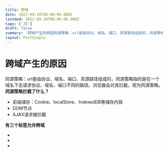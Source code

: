 ```yaml
---
title: 跨域
date: 2022-09-18T00:00:00.000Z
lastmod: 2022-09-18T00:00:00.000Z
tags: ['JS']
draft: false
summary: '跨域产生的原因同源策略：url是由协议、域名、端口、资源路径组成的，同源策略指的是在一个域名下去请求协议、域名、端口不同的路径。浏览器会对其拦截，视为同源策略。同源策略拦截了什么？前端储存：Co...'
layout: PostSimple
---
```


# 跨域产生的原因
同源策略：url是由协议、域名、端口、资源路径组成的，同源策略指的是在一个域名下去请求协议、域名、端口不同的路径。浏览器会对其拦截，视为同源策略。<br />**同源策略拦截了什么？**

- 前端储存：Cookie、localStore、IndexedDB等储存内容
- DOM节点
- AJAX请求被拦截

**有三个标签允许跨域**

- <link href='' />
- <img src='' />
- <script src='' />

注：遇到跨域的ajax请求，链接发出去了，服务器也会返回，只是被浏览器拦截了。
# 解决跨域的方法
解决跨域的方法总的来说就两种，**绕过去**或者**cors**
## 绕过去的方法
### 1.JsonP
上面说过的script标签的请求是允许跨越的。所以可以使用script标签进行跨域请求。<br />为了验证先启动一个简单的node server，这里使用了koa
```javascript
const koa = require("koa");
const { default: koaBody } = require("koa-body");

const server = new koa();

server.use(koaBody());
server.use(async (ctx) => {
  ctx.body = { status: "success" };
});

server.listen(6660, () => {
  console.log("server start");
});
```
访问[http://localhost:6660](http://localhost:6660)，看到返回success<br />![截屏2023-03-14 17.53.03.png](https://cdn.nlark.com/yuque/0/2023/png/27969312/1678787591006-5792b787-0ed5-4e1b-aa2e-1c7e0c2131ec.png#averageHue=%23fbfbfb&clientId=ub8480d2b-e0b8-4&from=drop&id=ue23ee758&name=%E6%88%AA%E5%B1%8F2023-03-14%2017.53.03.png&originHeight=820&originWidth=1998&originalType=binary&ratio=2&rotation=0&showTitle=false&size=119884&status=done&style=none&taskId=u2da94fb3-86b7-4f2f-8670-4c7d3f78852&title=)<br />再写一个html文件，用来测试跨域
```html
<!DOCTYPE html>
<html lang="en">
  <head>
    <meta charset="UTF-8" />
    <meta http-equiv="X-UA-Compatible" content="IE=edge" />
    <meta name="viewport" content="width=device-width, initial-scale=1.0" />
    <title>Document</title>
  </head>
  <body></body>
  <script>
    function reqListener() {
      console.log(this.responseText);
    }

    var oReq = new XMLHttpRequest();
    oReq.addEventListener("load", reqListener);
    oReq.open("GET", "http://localhost:6660");
    oReq.send();
  </script>
  <script></script>
</html>

```
打开文件可以看到控制台报跨域错误<br />![截屏2023-03-14 17.54.06.png](https://cdn.nlark.com/yuque/0/2023/png/27969312/1678787649365-889d1890-faa9-4c5d-a468-954883d8fa86.png#averageHue=%23f3eaea&clientId=ub8480d2b-e0b8-4&from=drop&id=uc49a6fac&name=%E6%88%AA%E5%B1%8F2023-03-14%2017.54.06.png&originHeight=298&originWidth=2878&originalType=binary&ratio=2&rotation=0&showTitle=false&size=133142&status=done&style=none&taskId=udb26b4ac-ba1e-4e5d-8ab7-ee96758751e&title=)<br />JsonP解决跨域
```html
<script>
  function reqListener(data) {
    console.log(data);
  }
</script>
<script src="http://localhost:6660?callback=reqListener"></script>
```
这个时候需要后端配合，返回的结果需要对参数callback(任意名字)进行执行。相当于返回一个js文件，在这个文件里执行callback函数。（因为我们是使用koa建立的服务器，所以写一个JsonP处理的中间件）
```javascript
const koa = require("koa");
const { default: koaBody } = require("koa-body");

const server = new koa();

/** jsonp处理中间件 */
async function jsonp(ctx, next) {
  await next();
  ctx.body = `${ctx.query.callback}(${JSON.stringify(ctx.body)})`;
}

server.use(koaBody());
server.use(jsonp); // 使用中间件
server.use(async (ctx) => {
  ctx.body = { status: "success" };
});

server.listen(6660, () => {
  console.log("server start");
});
```
这个时候刷新页面![截屏2023-03-14 18.20.11.png](https://cdn.nlark.com/yuque/0/2023/png/27969312/1678789216056-0bee41f7-f105-4a2a-82ec-f98ee55a68c0.png#averageHue=%23f1f2f3&clientId=ub8480d2b-e0b8-4&from=drop&id=u1499ea59&name=%E6%88%AA%E5%B1%8F2023-03-14%2018.20.11.png&originHeight=172&originWidth=2872&originalType=binary&ratio=2&rotation=0&showTitle=false&size=59439&status=done&style=none&taskId=u493a8373-c474-4dc4-a8a1-cf662af3d59&title=)<br />跨域成功了。<br />因为现在函数式编程比较流行，所以对JsonP进行Promise改造：
```javascript
function jsonP(url, params = {}) {
  return new Promise((resolve, reject) => {
    const script = document.createElement("script");
    let urlStr = `http://localhost:6660${url}`;

    const paramsObj = { ...params, callback: "send" };
    const paramsStr = Object.keys(paramsObj).reduce(
      (str, item) => `${str}&${item}=${paramsObj[item]}`,
      "?"
    );

    urlStr += paramsStr;
    script.src = urlStr;

    window.send = function send(data) {
      resolve(data);
      document.body.removeChild(script);
    };

    document.body.append(script);
  });
}

jsonP("", {}).then(console.log);
```
JsonP方法显而易见非常的简单就可以实现，但是缺点也很明显：**只能使用get请求，**这对于实际情况来说并不适用。
### 2.postMessage
postMessage是iframe内的页面向主页面进行信息交互的API。<br />所以可以通过ifame标签指向后端链接，在iframe里向同源后端发送链接，主页面通过onmessage接受信息。<br />那么后端需要一个处理链接的中间件（html）。
```javascript
const koa = require("koa");
const { default: koaBody } = require("koa-body");

const server = new koa();

async function iframe(ctx, next) {
  if (ctx.path === "/middle.html") {
    ctx.body = `<!DOCTYPE html>
  <html lang="en">
    <body>
      <script>
      function reqListener() {
        // 要用父级的window进行postMessage
        window.parent.postMessage(this.responseText, "*");
      }

      var oReq = new XMLHttpRequest();
      oReq.addEventListener("load", reqListener);

      oReq.open("GET", "http://localhost:6660${ctx.query.url}");
      oReq.send();
      </script>
    </body>
  </html>
  `;
    return;
  }
  await next();
}

server.use(koaBody());
server.use(iframe);
server.use(async (ctx) => {
  ctx.body = { status: "success" };
});

server.listen(6660, () => {
  console.log("server start");
});

```
所以前端的页面需要添加一个请求`/middle.html`的iframe标签，通过参数的方式将要请求的路径传入iframe里（参数同理）。
```javascript
function send(url = "") {
  return new Promise((resolve, reject) => {
    const iframe = document.createElement("iframe");
    iframe.src = `http://localhost:6660/middle.html?url=${url}`;
    window.onmessage = function (message) {
      document.body.removeChild(iframe);
      resolve(message.data);
    };
    document.body.append(iframe);
  });
}

send().then(console.log);
```
可以看到请求成功<br />![截屏2023-03-15 11.46.37.png](https://cdn.nlark.com/yuque/0/2023/png/27969312/1678852000459-b8e2ba20-2bdf-4266-b5a9-8d88354db9ac.png#averageHue=%23f4f4f5&clientId=ub8480d2b-e0b8-4&from=drop&id=u5791344f&name=%E6%88%AA%E5%B1%8F2023-03-15%2011.46.37.png&originHeight=206&originWidth=2878&originalType=binary&ratio=2&rotation=0&showTitle=false&size=55973&status=done&style=none&taskId=u71e3ae47-fb99-49cb-9dda-54076be2aaf&title=)
### 4.node本地服务代理
这个方法需要启动一个node服务，所以就不能是直接访问html文件了。<br />先写一个代理服务，用于代理静态文件和接口请求。
```javascript
// agent.js
const koa = require("koa");
const { default: koaBody } = require("koa-body");
const fsPromise = require("fs/promises");
const axios = require("axios");

const server = new koa();

server.use(koaBody());
server.use(async (ctx, next) => {
  // 用于区分请求是html页面还是接口
  if (/^\/api/.test(ctx.path)) {
    // 待理到服务6660
    ctx.body = (await axios(`http://localhost:6660${ctx.path}`)).data;
    return;
  }
  await next();
});
server.use(async (ctx) => {
  ctx.body = (await fsPromise.readFile("./跨域测试.html")).toString();
});

server.listen(6661, () => {
  console.log("agent server start");
});

```
因为服务端（6660），和客户端（跨域测试.html）不需要设置，所以就不贴代码了，就是最基础的服务和请求。<br />可以看到服务请求成功。<br />![image.png](https://cdn.nlark.com/yuque/0/2023/png/27969312/1678860461754-7bd7049d-5201-4069-88a8-84676684fa7b.png#averageHue=%23f4f4f5&clientId=ub8480d2b-e0b8-4&from=paste&height=103&id=u9ffa51a4&name=image.png&originHeight=206&originWidth=2878&originalType=binary&ratio=2&rotation=0&showTitle=false&size=46904&status=done&style=none&taskId=u27c9b55b-638d-4f4b-9fd5-2ce0a4ba5d2&title=&width=1439)<br />主要的原理是因为服务端之间的请求不存在跨域问题。所以在本地启动一个代理服务器，用于转发服务。现在流行的webpack开发服务也是这个道理。<br />本地代理服务还有很多种方法，比如Nginx。<br />**绕过去**方法大致介绍这三种，因为现在的主流写法都不会使用上述方案了。取而代之的是**CORS**。

---

## CORS
[MDN官方解释](https://developer.mozilla.org/zh-CN/docs/Web/HTTP/CORS)<br />这个发那个在相应头部添加Access-Control-*若干字段，已达到对跨域请求的配置。
### Access-Control-Allow-Origin
```shell
Access-Control-Allow-Origin: <origin> | *
```
当将Access-Control-Allow-Origin设置为通配符*时，所有链接origin都可以跨域请求，但是这里有一个问题：**现在服务器大部分都需要保存状态，那就需要使用到Cookie，但是当Access-Control-Allow-Origin设置为通配符*，并且想要携带Cookie时，浏览器会阻止该行为。错误如下**<br />![截屏2023-03-15 14.36.27.png](https://cdn.nlark.com/yuque/0/2023/png/27969312/1678862191100-14b569ae-9abb-4ccf-b728-3ca0daebee39.png#averageHue=%23fbebea&clientId=ub8480d2b-e0b8-4&from=drop&id=u19726726&name=%E6%88%AA%E5%B1%8F2023-03-15%2014.36.27.png&originHeight=208&originWidth=2878&originalType=binary&ratio=2&rotation=0&showTitle=false&size=103098&status=done&style=none&taskId=u7e227c16-9908-4a50-89ce-792fc44177f&title=)<br />错误中明确提示当使用withCredentials属性表明想要跨域使用用Cookie时，Access-Control-Allow-Origin设置不能是通配符*。
### Access-Control-Expose-Headers
```shell
Access-Control-Expose-Headers: <header-name>[, <header-name>]*
```
在跨源访问时，XMLHttpRequest 对象的 getResponseHeader() 方法只能拿到一些最基本的响应头，Cache-Control、Content-Language、Content-Type、Expires、Last-Modified、Pragma，如果要访问其他头，则需要服务器设置本响应头。<br />其他属性与预请求有关，详情见[MDN](https://developer.mozilla.org/zh-CN/docs/Web/HTTP/CORS#http_%E5%93%8D%E5%BA%94%E6%A0%87%E5%A4%B4%E5%AD%97%E6%AE%B5)，以及为什么会产生预请求（OPTIONS）和减少预请求的方法：[掘金](https://juejin.cn/post/6844903795806175245#heading-1)<br />在上述基础服务的基础上加一个处理cors的中间件
```javascript
const koa = require("koa");
const { default: koaBody } = require("koa-body");

const server = new koa();

async function cors(ctx, next) {
  await next();
  ctx.set("Access-Control-Allow-Origin", "*"); // 设置成通配符的影响见上文
  ctx.set("Access-Control-Allow-Credentials", "true");
}

server.use(koaBody());
server.use(cors);
server.use(async (ctx) => {
  ctx.body = { status: "success" };
});

server.listen(6660, () => {
  console.log("server start");
});

```
cors方案是现在的主流解决跨域的方法。也用其他的方法使用cors，上文提到的nginx也可以是这种方法，在server的设置中设置请求头进行设置。
```shell
 server {
    listen 6662;
    server_name localhost;

  	# 代理服务向头部添加cors跨域
    add_header Access-Control-Allow-Origin http://localhost:6661; 
    add_header po;

		location / {
            proxy_pass  http://localhost:6661;
    }
}
```
这种方法也是现在公司里最常用的方法。
